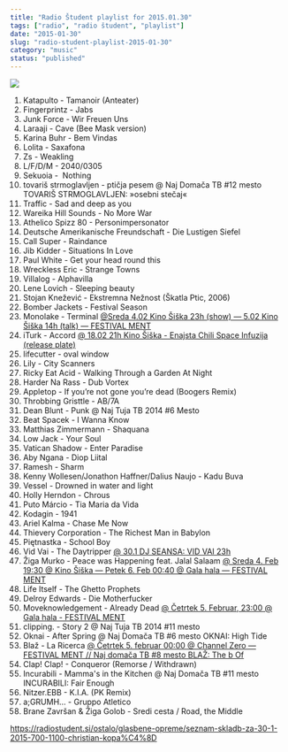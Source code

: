 ```yaml
---
title: "Radio Študent playlist for 2015.01.30"
tags: ["radio", "radio študent", "playlist"]
date: "2015-01-30"
slug: "radio-student-playlist-2015-01-30"
category: "music"
status: "published"
---
```


![](https://radiostudent.si/sites/default/files/styles/thumbnail_w530/public/slike/2015-01-30-glasbene-opreme-seznam-skladb-za-30.1.2015-7.00-11.00-christian-kopa%C4%8D-37227.jpg?itok=vCwBCn1D)

1. Katapulto - Tamanoir (Anteater)
2. Fingerprintz - Jabs
3. Junk Force - Wir Freuen Uns
4. Laraaji - Cave (Bee Mask version)
5. Karina Buhr - Bem Vindas
6. Lolita - Saxafona
7. Zs - Weakling
8. L/F/D/M - 2040/0305
9. Sekuoia -  Nothing
10. tovariš strmoglavljen - ptičja pesem @ Naj Domača TB #12 mesto  TOVARIŠ STRMOGLAVLJEN: »osebni stečaj«
11. Traffic - Sad and deep as you
12. Wareika Hill Sounds - No More War
13. Athelico Spizz 80 - Personimpersonator
14. Deutsche Amerikanische Freundschaft - Die Lustigen Siefel
15. Call Super - Raindance
16. Jib Kidder - Situations In Love
17. Paul White - Get your head round this
18. Wreckless Eric - Strange Towns
19. Villalog - Alphavilla
20. Lene Lovich - Sleeping beauty
21. Stojan Knežević - Ekstremna Nežnost (Škatla Ptic, 2006)
22. Bomber Jackets - Festival Season
23. Monolake - Terminal [@Sreda 4.02 Kino Šiška 23h (show) — 5.02 Kino Šiška 14h (talk) — FESTIVAL MENT](http://www.ment.si/artists/robert-henke-k-monolake-presents-lumiere-germany/)
24. iTurk - Accord [@ 18.02 21h Kino Šiška - Enajsta Chili Space Infuzija (release plate)](https://www.facebook.com/events/778266782258021/?ref=br_tf)
25. lifecutter - oval window
26. Lily - City Scanners
27. Ricky Eat Acid - Walking Through a Garden At Night
28. Harder Na Rass - Dub Vortex
29. Appletop - If you’re not gone you’re dead (Boogers Remix)
30. Throbbing Gristtle - AB/7A
31. Dean Blunt - Punk @ Naj Tuja TB 2014 #6 Mesto
32. Beat Spacek - I Wanna Know
33. Matthias Zimmermann - Shaquana
34. Low Jack - Your Soul
35. Vatican Shadow - Enter Paradise
36. Aby Ngana - Diop Liital
37. Ramesh - Sharm
38. Kenny Wollesen/Jonathon Haffner/Dalius Naujo - Kadu Buva
39. Vessel - Drowned in water and light
40. Holly Herndon - Chrous
41. Puto Márcio - Tia Maria da Vida
42. Kodagin - 1941
43. Ariel Kalma - Chase Me Now
44. Thievery Corporation - The Richest Man in Babylon
45. Piętnastka - School Boy
46. Vid Vai - The Daytripper [@ 30.1 DJ SEANSA: VID VAI 23h](http://radiostudent.si/glasba/dj-seansa/vid-vai)
47. Žiga Murko - Peace was Happening feat. Jalal Salaam [@ Sreda 4. Feb 19:30 @ Kino Šiška — Petek 6. Feb 00:40 @ Gala hala — FESTIVAL MENT](http://www.ment.si/artists/ziga-murko-slovenia/)
48. Life Itself - The Ghetto Prophets
49. Delroy Edwards - Die Motherfucker
50. Moveknowledgement - Already Dead [@ Četrtek 5. Februar, 23:00 @ Gala hala - FESTIVAL MENT](http://www.ment.si/artists/moveknowledgement-slovenia/)
51. clipping. - Story 2 @ Naj Tuja TB 2014 #11 mesto
52. Oknai - After Spring @ Naj Domača TB #6 mesto OKNAI: High Tide
53. Blaž - La Ricerca [@ Četrtek 5. februar 00:00 @ Channel Zero — FESTIVAL MENT // Naj domača TB #8 mesto BLAŽ: The b Of](http://www.ment.si/artists/blaz-slovenia/)
54. Clap! Clap! - Conqueror (Remorse / Withdrawn)
55. Incurabili - Mamma's in the Kitchen @ Naj Domača TB #11 mesto INCURABILI: Fair Enough
56. Nitzer.EBB - K.I.A. (PK Remix)
57. a;GRUMH… - Gruppo Atletico
58. Brane Završan & Žiga Golob - Sredi cesta / Road, the Middle

https://radiostudent.si/ostalo/glasbene-opreme/seznam-skladb-za-30-1-2015-700-1100-christian-kopa%C4%8D
